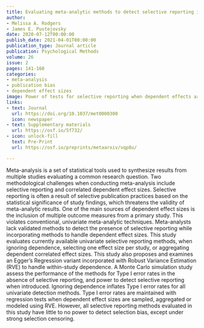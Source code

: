 ```yaml
---
title: Evaluating meta-analytic methods to detect selective reporting in the presence of dependent effect sizes
author:
- Melissa A. Rodgers
- James E. Pustejovsky
date: 2020-07-12T00:00:00
publish_date: 2021-04-01T00:00:00
publication_type: Journal article
publication: Psychological Methods
volume: 26
issue: 2
pages: 141-160
categories:
- meta-analysis
- publication bias
- dependent effect sizes
image: Power of tests for selective reporting when dependent effects are aggregated or handled using Robust Variance Estimation (RVE) or Multi-Level Meta-Analysis (MLMA), for samples of $k = 80$ studies and between study correlation of $\rho = 0.4$. Gray bands indicate tests with excess Type-I error.
links:
- text: Journal
  url: https://doi.org/10.1037/met0000300
  icon: newspaper
- text: Supplementary materials
  url: https://osf.io/5f732/
- icon: unlock-fill
  text: Pre-Print
  url: https://osf.io/preprints/metaarxiv/vqp8u/

---
```



Meta-analysis is a set of statistical tools used to synthesize results from multiple studies evaluating a common research question. Two methodological challenges when conducting meta-analysis include selective reporting and correlated dependent effect sizes. Selective reporting is often a result of selective publication practices based on the statistical significance of study findings, which threatens the validity of meta-analytic results. One of the main sources of dependent effect sizes is the inclusion of multiple outcome measures from a primary study. This violates conventional, univariate meta-analytic techniques. Meta-analysts lack validated methods to detect the presence of selective reporting while incorporating methods to handle dependent effect sizes. This study evaluates currently available univariate selective reporting methods, when ignoring dependence, selecting one effect size per study, or aggregating dependent correlated effect sizes. This study also proposes and examines an Egger’s Regression variant incorporated with Robust Variance Estimation (RVE) to handle within-study dependence. A Monte Carlo simulation study assess the performance of the methods for Type I error rates in the absence of selective reporting, and power to detect selective reporting when introduced. Ignoring dependence inflates Type I error rates for all univariate detection methods. Type I error rates are maintained with regression tests when dependent effect sizes are sampled, aggregated or modeled using RVE. However, all selective reporting methods evaluated in this study have little to no power to detect selection bias, except under strong selection censoring.

